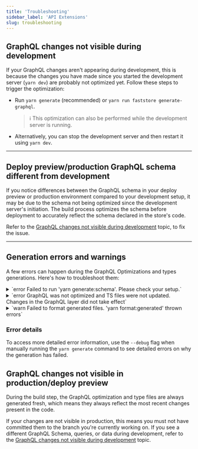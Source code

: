 ```yaml
---
title: 'Troubleshooting'
sidebar_label: 'API Extensions'
slug: troubleshooting
---
```


## GraphQL changes not visible during development

If your GraphQL changes aren't appearing during development, this is because the changes you have made since you started the development server (`yarn dev`) are probably not optimized yet.
Follow these steps to trigger the optimization:

- Run `yarn generate` (recommended) or `yarn run faststore generate-graphql`.

  > ℹ️ This optimization can also be performed while the development server is running.

- Alternatively, you can stop the development server and then restart it using `yarn dev`.

---

## Deploy preview/production GraphQL schema different from development

If you notice differences between the GraphQL schema in your deploy preview or production environment compared to your development setup, it may be due to the schema not being optimized since the development server's initiation.
The build process optimizes the schema before deployment to accurately reflect the schema declared in the store's code.

Refer to the [GraphQL changes not visible during development](https://developers.vtex.com/docs/api-extension/troubleshooting#graphql-changes-not-visible-during-development) topic, to fix the issue.

---

## Generation errors and warnings

A few errors can happen during the GraphQL Optimizations and types generations. Here's how to troubleshoot them:

<details>
<summary>`error Failed to run 'yarn generate:schema'. Please check your setup.`</summary>

- **Possible cause:** Malformed files in your GraphQL Schema Extensions definitions.

- **Solution:** Check the graphql files inside the `src/graphql/(vtex or thirdParty)/typeDefs` folders for syntax or definition errors.
</details>

<details>
<summary>`error GraphQL was not optimized and TS files were not updated. Changes in the GraphQL layer did not take effect`</summary>

- **Possible Cause:** Malformed files or GraphQL types within your GraphQL layer, including errors in GraphQL Schema Extensions, declared queries, and fragments.

- **Solution:** Check the graphql files inside the `src/graphql/(vtex or thirdParty)/typeDefs` folders and component (.ts, tsx) files declaring queries and fragments in your project for syntax or definition errors.
</details>

<details>
<summary>`warn  Failed to format generated files. 'yarn format:generated' thrown errors`</summary>

After generating GraphQL Optimization and types files, they are formatted for readability. This step is recommended but not mandatory. If it fails, your changes to the GraphQL layer will still be visible. Therefore, it is a warning, not an error.
</details>

### Error details

To access more detailed error information, use the `--debug` flag when manually running the `yarn generate` command to see detailed errors on why the generation has failed.

## GraphQL changes not visible in production/deploy preview

During the build step, the GraphQL optimization and type files are always generated fresh, which means they always reflect the most recent changes present in the code.

If your changes are not visible in production, this means you must not have committed them to the branch you're currently working on. If you see a different GraphQL Schema, queries, or data during development, refer to the [GraphQL changes not visible during development](https://developers.vtex.com/docs/api-extension/troubleshooting#graphql-changes-not-visible-during-development) topic.
